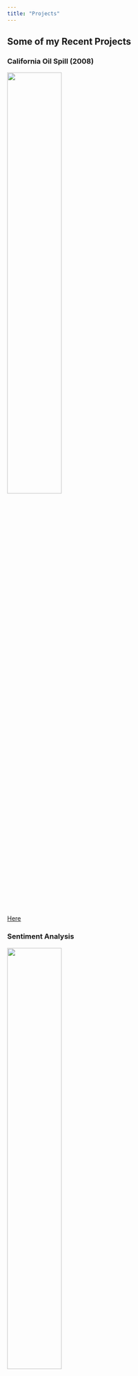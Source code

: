 ```yaml
---
title: "Projects"
---
```


<html>
  
<body>
<section class="projects" id="projects">
<h2 class="projects-title">Some of my Recent Projects</h2>

<div class="projects-container">
<div class="project-container project-card">
<p class="project-details">
<h3 class="project-title">California Oil Spill (2008) </h3>
<img
src="caoilspill.png" style="width:50%" loading="lazy"
class="project-pic"/>
<br>
<a  target="_blank" href="ca_oil_spill_2008.html">Here</a>
</br>
</p>
</div>
</div>
<div class="projects-container">
<div class="project-container project-card">
<p class="project-details">
<h3 class="project-title"> Sentiment Analysis </h3>
<img
src="word.png" style="width:50%" loading="lazy"
class="project-pic"/>
<br>
<a  target="_blank" href="sentiment_analysis.html">Here</a>
</br>
</p>
</div>
</div>

<div class="projects-container">
<div class="project-container project-card">
<p class="project-details">
<h3 class="project-title">Willamette Falls Fish Passage </h3>
<img
src="map.png" style="width:50%" loading="lazy"
class="project-pic"/>
<br>
<a  target="_blank" href="fish_passage.html">Here</a>
</br>
</p>
</div>

<div class="projects-container">
<div class="project-container project-card">
<p class="project-details">
<h3 class="project-title"> Binary Logistic Analysis </h3>
<img
src="blr.png" style="width:50%" loading="lazy"
class="project-pic"/>
<br>
<a  target="_blank" href="binary_logistic_regression.html">Here</a>
</br>
</p>
</div>
</div>


<div class="projects-container">
<div class="project-container project-card">
<p class="project-details">
<h3 class="project-title">Juvenile Snowhare Count </h3>
<img
src="download.png" style="width:50%" loading="lazy"
class="project-pic"/>
<br>
<a  target="_blank" href="narjes_mathlouthi_snowshoe_report copy.html">Here</a>
</br>
</p>
</div>
</div>



</div>
</section>
</html>
  
</body>
